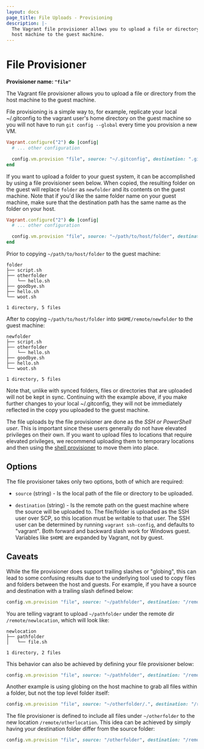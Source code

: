 ```yaml
---
layout: docs
page_title: File Uploads - Provisioning
description: |-
  The Vagrant file provisioner allows you to upload a file or directory from the
  host machine to the guest machine.
---
```


# File Provisioner

**Provisioner name: `"file"`**

The Vagrant file provisioner allows you to upload a file or directory from the
host machine to the guest machine.

File provisioning is a simple way to, for example, replicate your local
~/.gitconfig to the vagrant user's home directory on the guest machine so
you will not have to run `git config --global` every time you provision a
new VM.

```ruby
Vagrant.configure("2") do |config|
  # ... other configuration

  config.vm.provision "file", source: "~/.gitconfig", destination: ".gitconfig"
end
```

If you want to upload a folder to your guest system, it can be accomplished by
using a file provisioner seen below. When copied, the resulting folder on the guest will
replace `folder` as `newfolder` and its contents on the guest machine. Note that if
you'd like the same folder name on your guest machine, make sure that the destination
path has the same name as the folder on your host.

```ruby
Vagrant.configure("2") do |config|
  # ... other configuration

  config.vm.provision "file", source: "~/path/to/host/folder", destination: "$HOME/remote/newfolder"
end
```

Prior to copying `~/path/to/host/folder` to the guest machine:

```text
folder
├── script.sh
├── otherfolder
│   └── hello.sh
├── goodbye.sh
├── hello.sh
└── woot.sh

1 directory, 5 files
```

After to copying `~/path/to/host/folder` into `$HOME/remote/newfolder` to the guest machine:

```text
newfolder
├── script.sh
├── otherfolder
│   └── hello.sh
├── goodbye.sh
├── hello.sh
└── woot.sh

1 directory, 5 files
```

Note that, unlike with synced folders, files or directories that are uploaded
will not be kept in sync. Continuing with the example above, if you make
further changes to your local ~/.gitconfig, they will not be immediately
reflected in the copy you uploaded to the guest machine.

The file uploads by the file provisioner are done as the
_SSH or PowerShell user_. This is important since these users generally
do not have elevated privileges on their own. If you want to upload files to
locations that require elevated privileges, we recommend uploading them
to temporary locations and then using the
[shell provisioner](/vagrant/docs/provisioning/shell)
to move them into place.

## Options

The file provisioner takes only two options, both of which are required:

- `source` (string) - Is the local path of the file or directory to be
  uploaded.

- `destination` (string) - Is the remote path on the guest machine where
  the source will be uploaded to. The file/folder is uploaded as the SSH user
  over SCP, so this location must be writable to that user. The SSH user can be
  determined by running `vagrant ssh-config`, and defaults to "vagrant". Both
  forward and backward slash work for Windows guest. Variables like `$HOME` are
  expanded by Vagrant, not by guest.

## Caveats

While the file provisioner does support trailing slashes or "globing", this can
lead to some confusing results due to the underlying tool used to copy files and
folders between the host and guests. For example, if you have a source and
destination with a trailing slash defined below:

```ruby
config.vm.provision "file", source: "~/pathfolder", destination: "/remote/newlocation/"
```

You are telling vagrant to upload `~/pathfolder` under the remote dir `/remote/newlocation`,
which will look like:

```text
newlocation
├── pathfolder
│   └── file.sh

1 directory, 2 files
```

This behavior can also be achieved by defining your file provisioner below:

```ruby
config.vm.provision "file", source: "~/pathfolder", destination: "/remote/newlocation/pathfolder"
```

Another example is using globing on the host machine to grab all files within a
folder, but not the top level folder itself:

```ruby
config.vm.provision "file", source: "~/otherfolder/.", destination: "/remote/otherlocation"
```

The file provisioner is defined to include all files under `~/otherfolder`
to the new location `/remote/otherlocation`. This idea can be achieved by simply
having your destination folder differ from the source folder:

```ruby
config.vm.provision "file", source: "/otherfolder", destination: "/remote/otherlocation"
```
